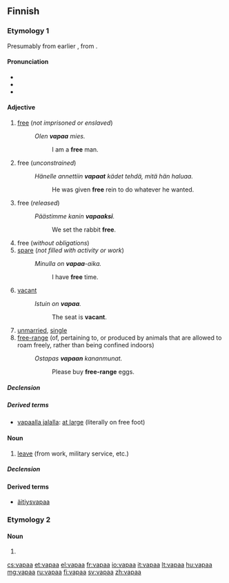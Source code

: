 ==Finnish==

===Etymology 1===
Presumably from earlier {{term/t|fi||*vapada}}, from {{etyl|sla-pro|fi}} {{term/t|sla-pro|*sveboda}}.

====Pronunciation====
* {{IPA|lang=fi|[ˈʋɑpɑː]}}
* {{rhymes|ɑpɑː|lang=fi}}
* {{hyphenation|va|paa}}

====Adjective====
{{fi-adj||vapaampi|vapain}}

# [[free]] (''not imprisoned or enslaved'')
#: ''Olen '''vapaa''' mies.''
#:: I am a '''free''' man.
# free (''unconstrained'')
#: ''Hänelle annettiin '''vapaat''' kädet tehdä, mitä hän haluaa.''
#:: He was given '''free''' rein to do whatever he wanted.
# free (''released'')
#: ''Päästimme kanin '''vapaaksi'''.''
#:: We set the rabbit '''free'''.
# free (''without obligations'')
# [[spare]] (''not filled with activity or work'')
#: ''Minulla on '''vapaa'''-aika.''
#:: I have '''free''' time.
# [[vacant]]
#: ''Istuin on '''vapaa'''.''
#:: The seat is '''vacant'''.
# [[unmarried]], [[single]]
# [[free-range]] (of, pertaining to, or produced by animals that are allowed to roam freely, rather than being confined indoors)
#: ''Ostapas '''vapaan''' kananmunat.''
#:: Please buy '''free-range''' eggs.

=====Declension=====
{{fi-decl-vapaa|vapa|a|a|}}

=====Derived terms=====
* [[vapaalla jalalla]]: [[at large]] (literally on free foot)

====Noun====
{{fi-noun}}

# [[leave]] (from work, military service, etc.)

=====Declension=====
{{fi-decl-vapaa|vapa}}

====Derived terms====
* [[äitiysvapaa]]

===Etymology 2===

====Noun====
{{head|fi|noun form}}

# {{fi-form of|type=noun|case=partitive|pl=singular|vapa}}

[[cs:vapaa]]
[[et:vapaa]]
[[el:vapaa]]
[[fr:vapaa]]
[[io:vapaa]]
[[it:vapaa]]
[[lt:vapaa]]
[[hu:vapaa]]
[[mg:vapaa]]
[[ru:vapaa]]
[[fi:vapaa]]
[[sv:vapaa]]
[[zh:vapaa]]